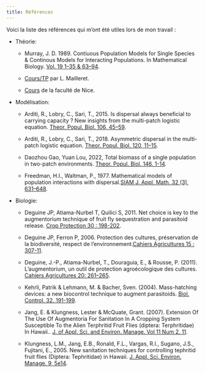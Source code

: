 ---
title: Références
---
   

Voici la liste des références qui m'ont été utiles lors de mon travail : 

- Théorie:
    - Murray, J. D. 1989. Contiuous Population Models for Single Species & Continous Models for Interacting Populations. In Mathematical Biology. [Vol. 19 1–35 & 63–94](https://link.springer.com/content/pdf/10.1007/978-3-662-08539-4.pdf?pdf=button).

    - [Cours/TP](https://lmaillere.github.io/biomaths_www/) par L. Mailleret.

    - [Cours](https://math.univ-cotedazur.fr/~hoering/l1sv-s2-20.html) de la faculté de Nice.

- Modélisation:
    - Arditi, R., Lobry, C., Sari, T., 2015. Is dispersal always beneficial to carrying capacity ? New insights from the multi-patch logistic equation. [Theor. Popul. Biol. 106, 45–59](https://doi.org/10.1016/j.tpb.2015.10.001).

    - Arditi, R., Lobry, C., Sari, T., 2018. Asymmetric dispersal in the multi-patch logistic equation. [Theor. Popul. Biol. 120, 11–15](https://hal.sorbonne-universite.fr/hal-01688305/document).

    - Daozhou Gao, Yuan Lou, 2022, Total biomass of a single population in two-patch environments. [Theor. Popul. Biol. 146, 1-14](https://doi.org/10.1016/j.tpb.2022.05.003).

    - Freedman, H.I., Waltman, P., 1977. Mathematical models of population interactions with dispersal.[SIAM J. Appl. Math. 32 (3), 631–648](https://www.jstor.org/stable/2100350).

- Biologie:
    - Deguine JP, Atiama-Nurbel T, Quilici S, 2011. Net choice is key to the augmentorium technique of fruit fly sequestration and parasitoid release.   [Crop Protection 30 : 198-202](https://unt.univ-reunion.fr/fileadmin/Fichiers/UNT/UVED/IGAR/EN/00_chapitre_3_gen_caseWeb/res/8a.pdf).

    - Deguine JP, Ferron P, 2006. Protection des cultures, préservation de la biodiversité, respect de l'environnement.[Cahiers Agricultures 15 : 307-11](https://revues.cirad.fr/index.php/cahiers-agricultures/article/view/30591/30351).

    - Deguine, J.-P., Atiama-Nurbel, T., Douraguia, E., & Rousse, P. (2011). L’augmentorium, un outil de protection agroécologique des cultures. [Cahiers Agricultures 20: 261–265](https://doi.org/10.1684/agr.2011.0488).

    - Kehrli, Patrik & Lehmann, M. & Bacher, Sven. (2004). Mass-hatching devices: a new biocontrol technique to augment parasitoids. [Biol. Control. 32. 191-199](https://www.researchgate.net/publication/291037936_Mass-hatching_devices_a_new_biocontrol_technique_to_augment_parasitoids). 

    - Jang, E. & Klungness, Lester & McQuate, Grant. (2007). Extension Of The Use Of Augmentoria For Sanitation In A Cropping System Susceptible To the Alien Terphritid Fruit Flies (diptera: Terphritidae) In Hawaii.. [J. of Appl. Sci. and Environ. Manage. Vol 11 Num 2. 11](http://www.bioline.org.br/pdf?ja07054). 

    - Klungness, L.M., Jang, E.B., Ronald, F.L., Vargas, R.I., Sugano, J.S., Fujitani, E., 2005.
    New sanitation techniques for controlling tephritid fruit flies (Diptera: Tephritidae) in Hawaii. [J. Appl. Sci. Environ. Manage. 9, 5e14](https://unt.univ-reunion.fr/fileadmin/Fichiers/UNT/UVED/IGAR/EN/00_chapitre_3_gen_caseWeb/res/8a.pdf).

